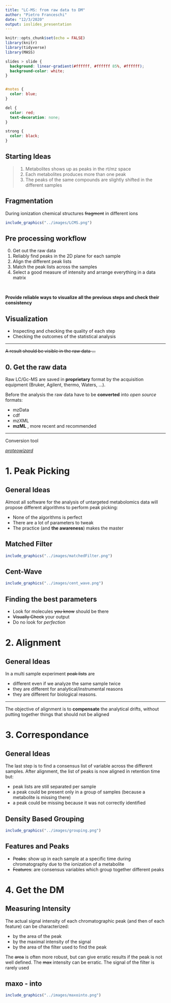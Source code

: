 ```yaml
---
title: "LC-MS: from raw data to DM"
author: "Pietro Franceschi"
date: "12/3/2020"
output: ioslides_presentation
---
```


```r
knitr::opts_chunk$set(echo = FALSE)
library(knitr)
library(tidyverse)
library(MASS)
```


```css

slides > slide {
  background: linear-gradient(#ffffff, #ffffff 85%, #ffffff);
  background-color: white;
}


#notes {
  color: blue;
}

del {
  color: red;
  text-decoration: none;
}

strong {
  color: black;
}

```
## Starting Ideas {#notes }

>1. Metabolites shows up as peaks in the rt/mz space
>2. Each metabolites produces more than one peak
>3. The peaks of the same compounds are slightly shifted in the  different samples


## Fragmentation

During ionization chemical structures ~~fragment~~ in different ions

```r
include_graphics("../images/LCMS.png")
```


## Pre processing workflow

0. Get out the raw data
1. Reliably find peaks in the 2D plane for each sample
2. Align the different peak lists 
3. Match the peak lists across the samples
4. Select a good measure of intensity and arrange everything in a data matrix


<br>

**Provide reliable ways to visualize all the previous steps and check their consistency**

## Visualization

- Inspecting and checking the quality of each step
- Checking the outcomes of the statistical analysis

<hr>


~~A result should be visible in the raw data ...~~



## 0. Get the raw data

Raw LC/Gc-MS are saved in **proprietary** format by the acquisition equipment (Bruker, Agilent, thermo, Waters, ...). 

Before the analysis the raw data have to be **converted** into _open source_ formats:

- mzData
- cdf
- mzXML
- **mzML** , more recent and recommended

<hr>

Conversion tool

[_proteowizard_](http://proteowizard.sourceforge.net/)



# 1. Peak Picking

## General Ideas

Almost all software for the analysis of untargeted metabolomics data will propose different algorithms to perform peak picking:

* None of the algorithms is perfect
* There are a lot of parameters to tweak
* The practice (and **the awareness**) makes the master



## Matched Filter

```r
include_graphics("../images/matchedFilter.png")
```


## Cent-Wave

```r
include_graphics("../images/cent_wave.png")
```


## Finding the best parameters

* Look for molecules ~~you know~~ should be there
* ~~Visually Check~~ your output
* Do no look for _perfection_

# 2. Alignment

## General Ideas

In a multi sample experiment ~~peak lists~~ are

* different even if we analyze the same sample twice
* they are different for analytical/instrumental reasons
* they are different for biological reasons.

<hr>

The objective of alignment is to **compensate** the analytical drifts, without putting together things that should not be aligned

# 3. Correspondance

## General Ideas

The last step is to find a consensus list of variable across the different samples. After alignment, the list of peaks is now aligned in retention time but:

* peak lists are still separated per sample
* a peak could be present only in a group of samples (because a metabolite is missing there)
* a peak could be missing because it was not correctly identified

## Density Based Grouping

```r
include_graphics("../images/grouping.png")
```


## Features and Peaks

* ~~Peaks~~: show up in each sample at a specific time during chromatography due to the ionization of a metabolite
* ~~Features~~: are consensus variables which group together different peaks 


# 4. Get the DM

## Measuring Intensity

The actual signal intensity of each chromatographic peak (and then of each feature) can be characterized:

* by the area of the peak
* by the maximal intensity of the signal
* by the area of the filter used to find the peak

The ~~area~~ is often more robust, but can give erratic results if the peak is not well defined. The ~~max~~ intensity can be erratic. The signal of the filter is rarely used

## maxo - into

```r
include_graphics("../images/maxointo.png")
```












